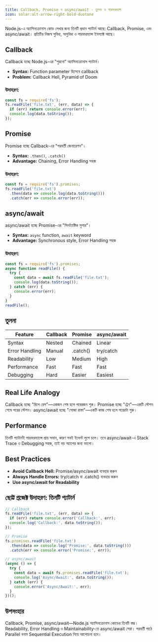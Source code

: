 ```yaml
---
title: Callback, Promise ও async/await - তুলনা ও পারফরম্যান্স
icon: solar:alt-arrow-right-bold-duotone
---
```


Node.js-এ অ্যাসিনক্রোনাস কোড লেখার জন্য তিনটি প্রধান প্যাটার্ন আছে: Callback, Promise, এবং async/await। প্রতিটির নিজস্ব সুবিধা, অসুবিধা ও পারফরম্যান্স ইমপ্যাক্ট আছে।

## Callback

Callback হচ্ছে Node.js-এর "পুরনো" অ্যাসিনক্রোনাস প্যাটার্ন।

- **Syntax:** Function parameter হিসেবে callback
- **Problem:** Callback Hell, Pyramid of Doom

### উদাহরণ:
```js
const fs = require('fs');
fs.readFile('file.txt', (err, data) => {
  if (err) return console.error(err);
  console.log(data.toString());
});
```

## Promise

Promise হচ্ছে Callback-এর "পরবর্তী জেনারেশন"।

- **Syntax:** `.then()`, `.catch()`
- **Advantage:** Chaining, Error Handling সহজ

### উদাহরণ:
```js
const fs = require('fs').promises;
fs.readFile('file.txt')
  .then(data => console.log(data.toString()))
  .catch(err => console.error(err));
```

## async/await

async/await হচ্ছে Promise-এর "সিনট্যাক্টিক সুগার"।

- **Syntax:** `async` function, `await` keyword
- **Advantage:** Synchronous style, Error Handling সহজ

### উদাহরণ:
```js
const fs = require('fs').promises;
async function readFile() {
  try {
    const data = await fs.readFile('file.txt');
    console.log(data.toString());
  } catch (err) {
    console.error(err);
  }
}
readFile();
```

## তুলনা

| Feature         | Callback      | Promise        | async/await    |
|----------------|--------------|---------------|---------------|
| Syntax         | Nested       | Chained       | Linear        |
| Error Handling | Manual       | .catch()      | try/catch     |
| Readability    | Low          | Medium        | High          |
| Performance    | Fast         | Fast          | Fast          |
| Debugging      | Hard         | Easier        | Easiest       |

## Real Life Analogy

Callback হচ্ছে "রিলে রেস"—একজন শেষ হলে পরেরজন শুরু। Promise হচ্ছে "ট্রেন"—একটি স্টেশন শেষে পরের স্টেশন। async/await হচ্ছে "সোজা রাস্তা"—একটি কাজ শেষ হলে পরেরটা শুরু।

## Performance

তিনটি প্যাটার্নই পারফরম্যান্সে প্রায় সমান, কারণ সবই ইভেন্ট লুপে চলে। তবে async/await-এ Stack Trace ও Debugging সহজ, তাই বড় অ্যাপের জন্য ভালো।

## Best Practices

- **Avoid Callback Hell:** Promise/async/await ব্যবহার করুন
- **Always Handle Errors:** try/catch বা .catch() ব্যবহার করুন
- **Use async/await for Readability**

## ছোট্ট প্রজেক্ট উদাহরণ: তিনটি প্যাটার্ন

```js
// Callback
fs.readFile('file.txt', (err, data) => {
  if (err) return console.error('Callback:', err);
  console.log('Callback:', data.toString());
});

// Promise
fs.promises.readFile('file.txt')
  .then(data => console.log('Promise:', data.toString()))
  .catch(err => console.error('Promise:', err));

// async/await
(async () => {
  try {
    const data = await fs.promises.readFile('file.txt');
    console.log('Async/Await:', data.toString());
  } catch (err) {
    console.error('Async/Await:', err);
  }
})();
```

## উপসংহার

Callback, Promise, async/await—Node.js অ্যাসিনক্রোনাস কোডের তিনটি স্তম্ভ। Readability, Error Handling ও Maintainability-তে async/await সেরা। পরবর্তী পাঠে Parallel বনাম Sequential Execution নিয়ে আলোচনা হবে।
